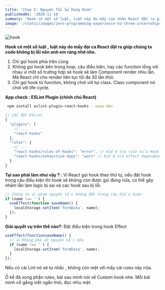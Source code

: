 ```yaml
---
title: 'Chap 5: Nguyên Tắc Sử Dụng Hook'
publishedAt: '2020-11-18'
summary: 'Hook có một số luật, luật này do mấy cao nhân React đặt ra giúp chúng ta code không bị lỗi nên ae ráng nhớ nhe.'
image: '/static/images/zero-programming-experience-to-three-internships/banner.png'
---
```


<!-- ![hookRule.jpeg](https://daqxzxzy8xq3u.cloudfront.net/wp-content/uploads/2020/04/16125636/rules-of-react-hooks.jpg) -->

![hook](/static/images/chap5-nguyen-tac-hook/rules.jpg)

**Hook có một số luật , luật này do mấy đại ca React đặt ra giúp chúng ta code không bị lỗi nên anh em ráng nhớ nhe.**

1. Chỉ gọi hook phía trên cùng
2. Không gọi hook bên trong loop, câu điều kiện, hay các function lồng với nhau vì một số trường hợp sẽ hook sẽ làm Component render nhìu lần. Mà React chỉ cho render liên tục tối đa 30 lần thôi.
3. Chỉ gọi hook từ funciton, không chơi với tụi class. Class component nó chơi với life-cycle.

**App check : ESLint Plugin (chính chủ React)**

```bash
 npm install eslint-plugin-react-hooks --save-dev
```

```jsx
// cài đặt ESLint
{
  "plugins": [
    // ...
    "react-hooks"
  ],
  "rules": {
    // ...
    "react-hooks/rules-of-hooks": "error", // Kiểm tra rule của Hook
    "react-hooks/exhaustive-deps": "warn" // Kiểm tra effect dependency
  }
}
```

**Tại sao phải làm như vậy ? :**
Vì React gọi hook theo thứ tự, nếu đặt hook trong câu điều kiện thì hook sẽ không còn được gọi đúng nữa, có thể gây nhầm lẫn làm logic bị sai và các hook sau bị lỗi.

```jsx
// Chúng ta vi phạm nguyên tắc không đặt trong câu điều kiện
if (name !== '') {
  useEffect(function saveName() {
    localStorage.setItem('formData', name);
  });
}
```

**Giải quyết vụ trên thế nào?:**
Đặt điều kiện trong hook Effect

```jsx
useEffect(functionsaveName() {
  // 👍 Không phá vỡ nguyên tắc nữa
  if (name !== '') {
    localStorage.setItem('formData', name);
  }
});
```

Nếu có cài Lint nó sẽ tự nhắc , không còn mệt với mấy cái rules này nữa.

Ố kề đã xong phần rules, bài sau mình nói về Custom hook nhe. Mỗi bài mình cố gắng viết ngắn thôi, đọc nhìu mệt.
